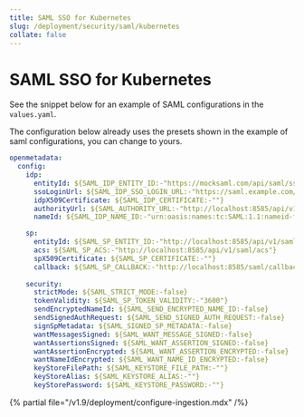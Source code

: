 ```yaml
---
title: SAML SSO for Kubernetes
slug: /deployment/security/saml/kubernetes
collate: false
---
```


# SAML SSO for Kubernetes

See the snippet below for an example of SAML configurations in the `values.yaml`.

The configuration below already uses the presets shown in the example of saml configurations, you can change to yours.

```yaml
openmetadata:
  config:
    idp:
      entityId: ${SAML_IDP_ENTITY_ID:-"https://mocksaml.com/api/saml/sso"}
      ssoLoginUrl: ${SAML_IDP_SSO_LOGIN_URL:-"https://saml.example.com/entityid"}
      idpX509Certificate: ${SAML_IDP_CERTIFICATE:-""}
      authorityUrl: ${SAML_AUTHORITY_URL:-"http://localhost:8585/api/v1/saml/login"}
      nameId: ${SAML_IDP_NAME_ID:-"urn:oasis:names:tc:SAML:1.1:nameid-format:emailAddress"}

    sp:
      entityId: ${SAML_SP_ENTITY_ID:-"http://localhost:8585/api/v1/saml/acs"}
      acs: ${SAML_SP_ACS:-"http://localhost:8585/api/v1/saml/acs"}
      spX509Certificate: ${SAML_SP_CERTIFICATE:-""}
      callback: ${SAML_SP_CALLBACK:-"http://localhost:8585/saml/callback"}
    
    security:
      strictMode: ${SAML_STRICT_MODE:-false}
      tokenValidity: ${SAML_SP_TOKEN_VALIDITY:-"3600"}
      sendEncryptedNameId: ${SAML_SEND_ENCRYPTED_NAME_ID:-false}
      sendSignedAuthRequest: ${SAML_SEND_SIGNED_AUTH_REQUEST:-false}
      signSpMetadata: ${SAML_SIGNED_SP_METADATA:-false}
      wantMessagesSigned: ${SAML_WANT_MESSAGE_SIGNED:-false}
      wantAssertionsSigned: ${SAML_WANT_ASSERTION_SIGNED:-false}
      wantAssertionEncrypted: ${SAML_WANT_ASSERTION_ENCRYPTED:-false}
      wantNameIdEncrypted: ${SAML_WANT_NAME_ID_ENCRYPTED:-false}
      keyStoreFilePath: ${SAML_KEYSTORE_FILE_PATH:-""}
      keyStoreAlias: ${SAML_KEYSTORE_ALIAS:-""}
      keyStorePassword: ${SAML_KEYSTORE_PASSWORD:-""}
```

{% partial file="/v1.9/deployment/configure-ingestion.mdx" /%}
